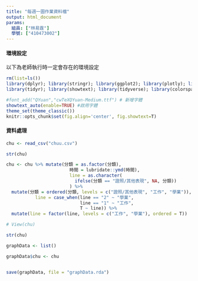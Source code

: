 ```yaml
---
title: "每週一圖作業資料檔"
output: html_document
params:
  組員: ["林易霆"]  
  學號: ["410473002"]
---
```


#### 環境設定

以下為老師執行時一定會存在的環境設定
```r
rm(list=ls())
library(dplyr); library(stringr); library(ggplot2); library(plotly); library(lubridate); library(readr); library(colorspace); library(grDevices); library(shiny); library(shinyjs); library(scales)
library(tidyr); library(showtext); library(tidyverse); library(colorspace)

#font_add("QYuan","cwTeXQYuan-Medium.ttf") # 新增字體
showtext_auto(enable=TRUE) #啟用字體
theme_set(theme_classic())
knitr::opts_chunk$set(fig.align='center', fig.showtext=T)
```

#### 資料處理
  
```r
chu <- read_csv("chuu.csv")

str(chu)

chu <- chu %>% mutate(分類 = as.factor(分類),
                        時間 = lubridate::ymd(時間),
                        line = as.character(
                          ifelse(分類 == "證照/其他表現", NA, 分類))
                        ) %>%
  mutate(分類 = ordered(分類, levels = c("證照/其他表現", "工作", "學業")),
           line = case_when(line == "2" ~ "學業",
                            line == "1" ~ "工作",
                            T ~ line)) %>%
  mutate(line = factor(line, levels = c("工作", "學業"), ordered = T))

# View(chu)

str(chu)

graphData <- list()

graphData$chu <- chu


save(graphData, file = "graphData.rda")
```